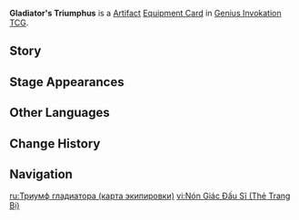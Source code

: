 {{About|the [[Genius Invokation TCG]] Equipment Card|the [[Artifact]]|Gladiator's Triumphus}}
{{Genius Invokation TCG Infobox
|title     = Gladiator's Triumphus
|id        = 312029
|image     = Gladiator's Triumphus Equipment Card.png
|type      = Equipment Card
|group     = Artifact
|effect    = '''When the character uses a Normal Attack:''' Spend 1 less Elemental Die if you have no more than 2 cards in your Hand. (Once per Round)
|matching  = 0
|source1   = {{Sold By}}
|features  = Vennessa
}}
'''Gladiator's Triumphus''' is a [[Artifact Card|Artifact]] [[Equipment Card]] in [[Genius Invokation TCG]].

==Story==
{{Description|"Only in moments of victory could the slave have a taste of what it felt like to be a master. But the cost of this vain aspiration was for the faint glow of freedom to be shrouded by darkness.<br>On the day of his triumph, the gladiator finally caught a glimpse of the world outside his cell. He was a step closer to freedom."|title=Unbeaten: Gladiator's Triumphus}}

==Stage Appearances==
{{Genius Invokation TCG Stage Appearances}}

==Other Languages==
{{Other Languages|Transclude=Gladiator's Triumphus}}

==Change History==
{{Change History|4.8}}

==Navigation==
{{Genius Invokation TCG Navbox|Equipment Card}}

[[ru:Триумф гладиатора (карта экипировки)]]
[[vi:Nón Giác Đấu Sĩ (Thẻ Trang Bị)]]